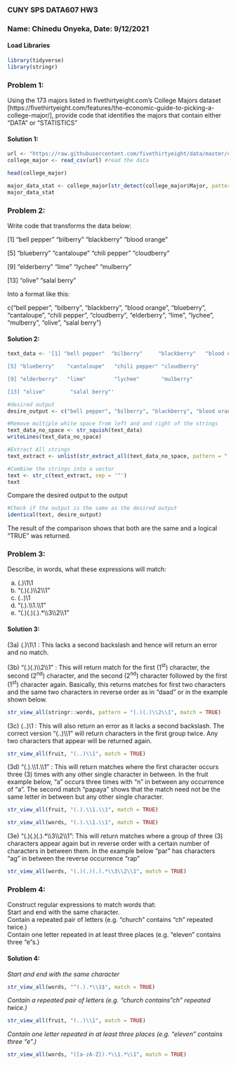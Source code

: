 ### **CUNY SPS DATA607 HW3**  
### **Name: Chinedu Onyeka, Date: 9/12/2021**



#### Load Libraries
```{r load-libraries, message = FALSE}
library(tidyverse)
library(stringr)
```

### Problem 1:

Using the 173 majors listed in fivethirtyeight.com’s College Majors dataset [https://fivethirtyeight.com/features/the-economic-guide-to-picking-a-college-major/], provide code that identifies the majors that contain either "DATA" or "STATISTICS"

#### **Solution 1:** 

```{r solution-1, message = FALSE}
url <- "https://raw.githubusercontent.com/fivethirtyeight/data/master/college-majors/majors-list.csv"
college_major <- read_csv(url) #read the data
```

```{r}
head(college_major)

major_data_stat <- college_major[str_detect(college_major$Major, pattern = "DATA|STATISTICS"), ]
major_data_stat
```

### Problem 2: 

Write code that transforms the data below:

[1] "bell pepper"  "bilberry"     "blackberry"   "blood orange"

[5] "blueberry"    "cantaloupe"   "chili pepper" "cloudberry"  

[9] "elderberry"   "lime"         "lychee"       "mulberry"    

[13] "olive"        "salal berry"

Into a format like this:

c("bell pepper", "bilberry", "blackberry", "blood orange", "blueberry", "cantaloupe", "chili pepper", "cloudberry", "elderberry", "lime", "lychee", "mulberry", "olive", "salal berry")


#### **Solution 2:**

```{r}
text_data <- '[1] "bell pepper"  "bilberry"     "blackberry"   "blood orange"

[5] "blueberry"    "cantaloupe"   "chili pepper" "cloudberry"  

[9] "elderberry"   "lime"         "lychee"       "mulberry"    

[13] "olive"        "salal berry"'

#desired output
desire_output <- c("bell pepper", "bilberry", "blackberry", "blood orange", "blueberry", "cantaloupe", "chili pepper", "cloudberry", "elderberry", "lime", "lychee", "mulberry", "olive", "salal berry")

#Remove multiple white space from left and and right of the strings
text_data_no_space <- str_squish(text_data)
writeLines(text_data_no_space)

```
```{r}
#Extract All strings
text_extract <- unlist(str_extract_all(text_data_no_space, pattern = "[[:alpha:]]+\\s[[:alpha:]]+|[[:alpha:]]+"))
```

```{r}
#Combine the strings into a vector
text <- str_c(text_extract, sep = '"')
text
```
Compare the desired output to the output
```{r}
#Check if the output is the same as the desired output
identical(text, desire_output)
```
The result of the comparison shows that both are the same and a logical "TRUE" was returned.


### Problem 3:

Describe, in words, what these expressions will match:  

(a) (.)\1\1  
(b) "(.)(.)\\\\2\\\\1"  
(c) (..)\1  
(d) "(.).\\\\1.\\\\1"  
(d) "(.)(.)(.).*\\\\3\\\\2\\\\1"

#### **Solution 3:**  

(3a) (.)\1\1 : This lacks a second backslash and hence will return an error and no match.

(3b) "(.)(.)\\\\2\\\\1" : This will return match for the first (1^st^) character, the second (2^nd^) character, and the second (2^nd^) character followed by the first (1^st^) character again. Basically, this returns matches for first two characters and the same two characters in reverse order as in "daad" or in the example shown below.
```{r}
str_view_all(stringr::words, pattern = "(.)(.)\\2\\1", match = TRUE)
```

(3c) (..)\1 : This will also return an error as it lacks a second backslash. The correct version "(..)\\\\1" will return characters in the first group twice. Any two characters that appear will be returned again.
```{r}
str_view_all(fruit, "(..)\\1", match = TRUE)
```

(3d) "(.).\\\\1.\\\\1" : This will return matches where the first character occurs three (3) times with any other single character in between. In the fruit example below, "a" occurs three times with "n" in between any occurrence of "a". The second match "papaya" shows that the match need not be the same letter in between but any other single character.
```{r}
str_view_all(fruit, "(.).\\1.\\1", match = TRUE)
```

```{r}
str_view_all(words, "(.).\\1.\\1", match = TRUE)
```


(3e) "(.)(.)(.).*\\\\3\\\\2\\\\1": This will return matches where a group of three (3) characters appear again but in reverse order with a certain number of characters in between them. In the example below "par" has characters "ag" in between the reverse occurrence "rap"
```{r}
str_view_all(words, "(.)(.)(.).*\\3\\2\\1", match = TRUE)
```

### Problem 4:

Construct regular expressions to match words that:  
Start and end with the same character.  
Contain a repeated pair of letters (e.g. "church" contains "ch" repeated twice.)  
Contain one letter repeated in at least three places (e.g. "eleven" contains three "e"s.)  


#### **Solution 4:**

*Start and end with the same character*
```{r}
str_view_all(words, "^(.).*\\1$", match = TRUE)
```

*Contain a repeated pair of letters (e.g. "church contains "ch" repeated twice.)*
```{r}
str_view_all(fruit, "(..)\\1", match = TRUE)
```

*Contain one letter repeated in at least three places (e.g. "eleven" contains three "e".)*
```{r}
str_view_all(words, "([a-zA-Z]).*\\1.*\\1", match = TRUE)
```

